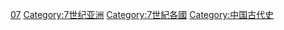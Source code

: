{{Portal|中国}} 
{{CatPair|6世纪中国|8世纪中国}}
{{Commons category|China in the 7th century}}

[[Category:各世纪中国|07]]
[[Category:7世纪亚洲|Category:7世纪亚洲]]
[[Category:7世紀各國|Category:7世紀各國]]
[[Category:中国古代史|Category:中国古代史]]